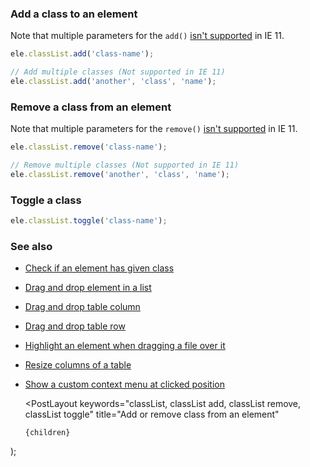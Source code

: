 
### Add a class to an element

Note that multiple parameters for the `add()` [isn't supported](https://caniuse.com/#feat=classlist) in IE 11.

```js
ele.classList.add('class-name');

// Add multiple classes (Not supported in IE 11)
ele.classList.add('another', 'class', 'name');
```

### Remove a class from an element

Note that multiple parameters for the `remove()` [isn't supported](https://caniuse.com/#feat=classlist) in IE 11.

```js
ele.classList.remove('class-name');

// Remove multiple classes (Not supported in IE 11)
ele.classList.remove('another', 'class', 'name');
```

### Toggle a class

```js
ele.classList.toggle('class-name');
```

### See also

-   [Check if an element has given class](/check-if-an-element-has-given-class)
-   [Drag and drop element in a list](/drag-and-drop-element-in-a-list)
-   [Drag and drop table column](/drag-and-drop-table-column)
-   [Drag and drop table row](/drag-and-drop-table-row)
-   [Highlight an element when dragging a file over it](/highlight-an-element-when-dragging-a-file-over-it)
-   [Resize columns of a table](/resize-columns-of-a-table)
-   [Show a custom context menu at clicked position](/show-a-custom-context-menu-at-clicked-position)

    <PostLayout
        keywords="classList, classList add, classList remove, classList toggle"
        title="Add or remove class from an element"
    >
        {children}
    </PostLayout>
);